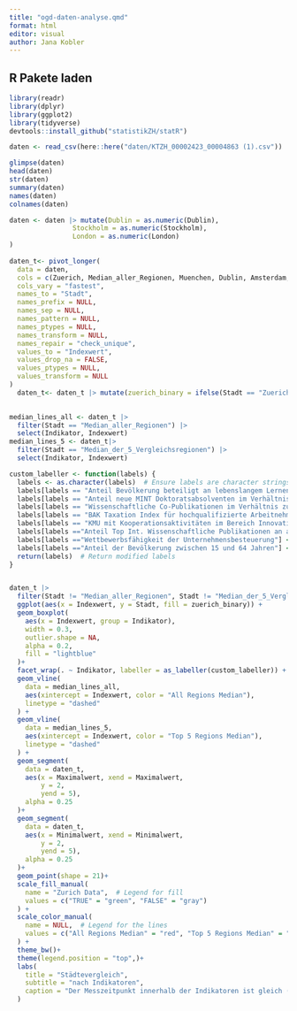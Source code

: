 ```yaml
---
title: "ogd-daten-analyse.qmd"
format: html
editor: visual
author: Jana Kobler
---
```


## R Pakete laden

```r
library(readr)
library(dplyr)
library(ggplot2)
library(tidyverse)
devtools::install_github("statistikZH/statR")
```

```r
daten <- read_csv(here::here("daten/KTZH_00002423_00004863 (1).csv"))

glimpse(daten)
head(daten)
str(daten)
summary(daten)
names(daten)
colnames(daten)


```

```r
daten <- daten |> mutate(Dublin = as.numeric(Dublin),
                Stockholm = as.numeric(Stockholm),
                London = as.numeric(London)
)
                
daten_t<- pivot_longer(
  data = daten,
  cols = c(Zuerich, Median_aller_Regionen, Muenchen, Dublin, Amsterdam, London, Stockholm, Median_der_5_Vergleichsregionen),
  cols_vary = "fastest",
  names_to = "Stadt",
  names_prefix = NULL,
  names_sep = NULL,
  names_pattern = NULL,
  names_ptypes = NULL,
  names_transform = NULL,
  names_repair = "check_unique",
  values_to = "Indexwert",
  values_drop_na = FALSE,
  values_ptypes = NULL,
  values_transform = NULL
)  
  daten_t<- daten_t |> mutate(zuerich_binary = ifelse(Stadt == "Zuerich", TRUE, FALSE))
 
```

```r

median_lines_all <- daten_t |> 
  filter(Stadt == "Median_aller_Regionen") |> 
  select(Indikator, Indexwert)
median_lines_5 <- daten_t|> 
  filter(Stadt == "Median_der_5_Vergleichsregionen") |> 
  select(Indikator, Indexwert)

custom_labeller <- function(labels) {
  labels <- as.character(labels)  # Ensure labels are character strings
  labels[labels == "Anteil Bevölkerung beteiligt an lebenslangem Lernen"] <- "Anteil Bevölkerung beteiligt\n an lebenslangem Lernen"
  labels[labels == "Anteil neue MINT Doktoratsabsolventen im Verhältnis zur Population aller 25- bis 34-Jährigen"] <- "Anteil neue MINT Doktoratsabsolventen im\n Verhältnis zur Population aller 25- bis 34-Jährigen"
  labels[labels == "Wissenschaftliche Co-Publikationen im Verhältnis zur Gesamtbevölkerung"] <- "Wissenschaftliche Co-Publikationen \nim Verhältnis zur Gesamtbevölkerung"
  labels[labels == "BAK Taxation Index für hochqualifizierte Arbeitnehmende"] <- "BAK Taxation Index für\n hochqualifizierte Arbeitnehmende"  
  labels[labels == "KMU mit Kooperationsaktivitäten im Bereich Innovation"] <-  "KMU mit Kooperations-\naktivitäten im Bereich Innovation" 
  labels[labels =="Anteil Top Int. Wissenschaftliche Publikationen an allen Publikationen"]<-"Anteil Top Int. Wissenschaftliche \nPublikationen an allen Publikationen" 
  labels[labels =="Wettbewerbsfähigkeit der Unternehmensbesteuerung"] <- "Wettbewerbsfähigkeit der\n Unternehmensbesteuerung"
  labels[labels =="Anteil der Bevölkerung zwischen 15 und 64 Jahren"] <- "Anteil der Bevölkerung zwischen\n 15 und 64 Jahren"
  return(labels)  # Return modified labels
}


daten_t |> 
  filter(Stadt != "Median_aller_Regionen", Stadt != "Median_der_5_Vergleichsregionen") |> 
  ggplot(aes(x = Indexwert, y = Stadt, fill = zuerich_binary)) +  
  geom_boxplot(
    aes(x = Indexwert, group = Indikator), 
    width = 0.3, 
    outlier.shape = NA, 
    alpha = 0.2, 
    fill = "lightblue"
  )+
  facet_wrap(. ~ Indikator, labeller = as_labeller(custom_labeller)) +
  geom_vline(
    data = median_lines_all, 
    aes(xintercept = Indexwert, color = "All Regions Median"), 
    linetype = "dashed"
  ) +
  geom_vline(
    data = median_lines_5, 
    aes(xintercept = Indexwert, color = "Top 5 Regions Median"), 
    linetype = "dashed"
  ) +
  geom_segment(
    data = daten_t, 
    aes(x = Maximalwert, xend = Maximalwert, 
        y = 2, 
        yend = 5),
    alpha = 0.25
  )+
  geom_segment(
    data = daten_t, 
    aes(x = Minimalwert, xend = Minimalwert, 
        y = 2, 
        yend = 5),
    alpha = 0.25
  )+
  geom_point(shape = 21)+
  scale_fill_manual(
    name = "Zurich Data",  # Legend for fill
    values = c("TRUE" = "green", "FALSE" = "gray")
  ) +
  scale_color_manual(
    name = NULL,  # Legend for the lines
    values = c("All Regions Median" = "red", "Top 5 Regions Median" = "blue")
  ) +
  theme_bw()+
  theme(legend.position = "top",)+
  labs(
    title = "Städtevergleich",    
    subtitle = "nach Indikatoren", 
    caption = "Der Messzeitpunkt innerhalb der Indikatoren ist gleich (selbes Jahr), der Messzeitpunkt zwischen den Indikatoren stammt\n hingegen nicht aus einem spezifischen Jahr, je nach Indikator liegt der Messzeitpunkt zwischen den Jahren 2016 und 2023.", 
  )


```
